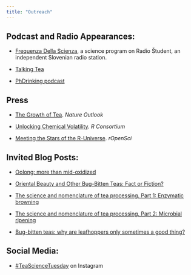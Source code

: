 ```yaml
---
title: "Outreach"
---
```


## Podcast and Radio Appearances:

-   [Frequenza Della Scienza](https://radiostudent.si/znanost/frequenza-della-scienza/skodelica-%C4%8Daja), a science program on Radio Študent, an independent Slovenian radio station.

-   [Talking Tea](https://talkingtea.libsyn.com/chemistry-climate-change-bugs-tea)

-   [PhDrinking podcast](https://soundcloud.com/phdrinking/tea-totaling)

## Press

-   [The Growth of Tea](https://www.nature.com/articles/d41586-019-00395-4).
    *Nature Outlook*

-   [Unlocking Chemical Volatility](https://www.r-consortium.org/blog/2024/09/23/unlocking-chemical-volatility-how-the-volcalc-r-package-is-streamlining-scientific-research).
    *R Consortium*

-   [Meeting the Stars of the R-Universe](https://ropensci.org/blog/2023/06/06/r-universe-stars-4-en/).
    *rOpenSci*

## Invited Blog Posts:

-   [Oolong: more than mid-oxidized](http://www.teageek.net/blog/2018/03/oolong-mid-oxidized/)

-   [Oriental Beauty and Other Bug-Bitten Teas: Fact or Fiction?](https://worldoftea.org/oriental-beauty-bug-bitten-teas/)

-   [The science and nomenclature of tea processing. Part 1: Enzymatic browning](http://www.teageek.net/blog/2017/02/tea-terminology-part-1/)

-   [The science and nomenclature of tea processing. Part 2: Microbial ripening](http://www.teageek.net/blog/2017/02/science-nomenclature-tea-processing-part-2-microbial-ripening/)

-   [Bug-bitten teas: why are leafhoppers only sometimes a good thing?](http://www.teageek.net/blog/2016/02/bug-bitten-teas-why-are-leafhoppers-only-sometimes-a-good-thing/)

## Social Media:

-   [#TeaScienceTuesday](https://www.instagram.com/explore/tags/teasciencetuesday) on Instagram
